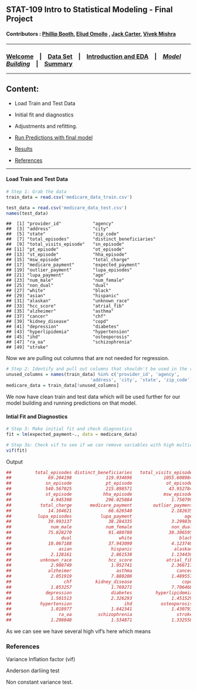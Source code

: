 ## STAT-109 Intro to Statistical Modeling - Final Project

#### Contributors : [Phillip Booth](mailto:phillip.booth2015@gmail.com), [Eliud Omollo](woordy2000@gmail.com) , [Jack Carter](jcarter2014@gmail.com), [Vivek Mishra](mailto:iblpvivek@icloud.com)

<HR>

### [Welcome](README.md)&emsp;|&emsp;[Data Set](data-set.rmd)&emsp;|&emsp;[Introduction and EDA](intro-and-eda.md)&emsp;|&emsp;[**_Model Building_**](model-building.md)&emsp;|&emsp;[Summary](mailto:iblpvivek@icloud.com)

<HR>



## Content:
- Load Train and Test Data

- Initial fit and diagnostics

- Adjustments and refitting.

- [Run Predictions with final model](#run-predictions-with-final-model)

- [Results](#result)

- [References](#references)

  

<HR>

#### Load Train and Test Data

```R
# Step 1: Grab the data
train_data = read.csv('medicare_data_train.csv')

test_data = read.csv('medicare_data_test.csv')
names(test_data)

```



```
##  [1] "provider_id"            "agency"                
##  [3] "address"                "city"                  
##  [5] "state"                  "zip_code"              
##  [7] "total_episodes"         "distinct_beneficiaries"
##  [9] "total_visits_episode"   "sn_episode"            
## [11] "pt_episode"             "ot_episode"            
## [13] "st_episode"             "hha_episode"           
## [15] "msw_episode"            "total_charge"          
## [17] "medicare_payment"       "expected_payment"      
## [19] "outlier_payment"        "lupa_episodes"         
## [21] "lupa_payment"           "age"                   
## [23] "num_male"               "num_female"            
## [25] "non_dual"               "dual"                  
## [27] "white"                  "black"                 
## [29] "asian"                  "hispanic"              
## [31] "alaskan"                "unknown_race"          
## [33] "hcc_score"              "atrial_fib"            
## [35] "alzheimer"              "asthma"                
## [37] "cancer"                 "chf"                   
## [39] "kidney_disease"         "copd"                  
## [41] "depression"             "diabetes"              
## [43] "hyperlipidemia"         "hypertension"          
## [45] "ihd"                    "osteoporosis"          
## [47] "ra_oa"                  "schizophrenia"         
## [49] "stroke"

```

Now we are pulling out columns that are not needed for regression.

```R
# Step 2: Identify and pull out columns that shouldn't be used in the regression
unused_columns = names(train_data) %in% c('provider_id', 'agency', 
                                'address', 'city', 'state', 'zip_code')
medicare_data = train_data[!unused_columns]


```

We now have clean train and test data which will be used further for our model building and running predictions on that model.

#### Intial Fit and Diagnostics

```R
# Step 3: Make initial fit and check diagnostics
fit = lm(expected_payment~., data = medicare_data)

# Step 3a: Check vif to see if we can remove variables with high multicollinearity
vif(fit)

```

Output

```R
##         total_episodes distinct_beneficiaries   total_visits_episode 
##              69.204198             119.934696            1055.608984 
##             sn_episode             pt_episode             ot_episode 
##             540.567025             215.898571              43.952784 
##             st_episode            hha_episode            msw_episode 
##               4.945398             296.025884               1.750799 
##           total_charge       medicare_payment        outlier_payment 
##              14.164621              66.626540               2.182635 
##          lupa_episodes           lupa_payment                    age 
##              39.993137              38.284335               3.299836 
##               num_male             num_female               non_dual 
##              75.828270              91.480780              30.306595 
##                   dual                  white                  black 
##              10.067188              37.943090               4.123740 
##                  asian               hispanic                alaskan 
##               2.128161               2.861538               1.134430 
##           unknown_race              hcc_score             atrial_fib 
##               2.988749               1.952741               2.366717 
##              alzheimer                 asthma                 cancer 
##               2.051919               7.880206               1.489557 
##                    chf         kidney_disease                   copd 
##               1.853257               1.769271               7.706468 
##             depression               diabetes         hyperlipidemia 
##               1.501513               2.326293               1.451529 
##           hypertension                    ihd           osteoporosis 
##               1.018977               1.642341               1.430793 
##                  ra_oa          schizophrenia                 stroke 
##               1.298048               1.534871               1.332558

```



As we can see we have several high vif's here which means 



### References

Variance Inflation factor (vif) 

Anderson darliing test

Non constant variance test.
